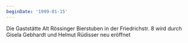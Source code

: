 ```yaml
---
beginDate: '1999-01-15'
---
```


Die Gaststätte Alt Rössinger Bierstuben in der Friedrichstr. 8 wird durch Gisela
Gebhardt und Helmut Rüdisser neu eröffnet
